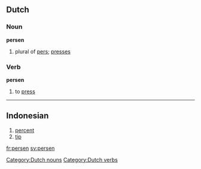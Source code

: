 ==Dutch==
===Noun===
'''persen'''

# plural of [[pers]]; [[presses]]

[[Category:Dutch nouns]]

===Verb===
'''persen'''

# to [[press]]
[[Category:Dutch verbs]]
----

<!--* A person who does not have a very good attitude about life but is nice and sociable-->

==Indonesian==

# [[percent]]
# [[tip]]

[[fr:persen]]
[[sv:persen]]